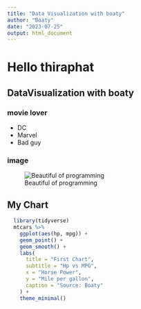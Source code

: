 ```yaml
---
title: "Data Visualization with boaty"
author: "Boaty"
date: "2023-07-25"
output: html_document
---
```



# Hello thiraphat
## DataVisualization with boaty


### movie lover
- DC
- Marvel
- Bad guy

### image

![Beautiful of programming](https://th.bing.com/th/id/OIP.a0-umddA7Nc0NaPLbeNSDQHaBe?w=329&h=70&c=7&r=0&o=5&pid=1.7)


## My Chart 

```r
  library(tidyverse)
  mtcars %>%
    ggplot(aes(hp, mpg)) + 
    geom_point() + 
    geom_smooth() + 
    labs(
      title = "First Chart",
      subtitle = "Hp vs MPG",
      x = "Horse Power",
      y = "Mile per gallon",
      caption = "Source: Boaty"
    ) + 
    theme_minimal()
```